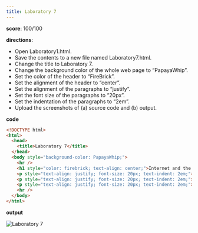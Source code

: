 ```yaml
---
title: Laboratory 7
---
```


**score**: 100/100

**directions**:
- Open Laboratory1.html.
- Save the contents to a new file named Laboratory7.html.
- Change the title to Laboratory 7.
- Change the background color of the whole web page to “PapayaWhip”.
- Set the color of the header to “FireBrick”.
- Set the alignment of the header to “center”.
- Set the alignment of the paragraphs to “justify”.
- Set the font size of the paragraphs to “20px”.
- Set the indentation of the paragraphs to “2em”.
- Upload the screenshots of (a) source code and (b) output.

**code**

```html
<!DOCTYPE html>
<html>
  <head>
    <title>Laboratory 7</title>
  </head>
  <body style="background-color: PapayaWhip;">
    <hr />
    <h1 style="color: firebrick; text-align: center;">Internet and the World Wide Web</h1>
    <p style="text-align: justify; font-size: 20px; text-indent: 2em;">Many people use the terms <b>Internet</b> and the <b>World Wide Web</b> interchangeably, but in fact, the two terms are not synonymous. The internet and the Web are two separated but related things.</p>
    <p style="text-align: justify; font-size: 20px; text-indent: 2em;">The <b>Internet</b> is massive network of networks, a networking infrastracture. It connects millions of computers together globally, forming a network in which any computer can communicate with other computers as long as they are both connected to the internet. Information can travel via the internet via a variety of languages called <i>"Protocols"</i>.</p>
    <p style="text-align: justify; font-size: 20px; text-indent: 2em;">The <b>World Wide Web</b> or simply <i>"Web"</i>, is a way of accessing information over the medium of the internet. It is an information-sharing model that is built on top of the internet. The Web use the <b>HTTP protocol</b>, only one of the languages spoken over the internet, to transmit data.</p>
    <hr />
  </body>
</html>
```

**output**

<Image src="/01/lab7.png" alt="Laboratory 7" width={1704} height={1018} />
